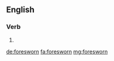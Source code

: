 ==English==

===Verb===
{{head|en|past participle}}

# {{past participle of|foreswear|lang=en|nocat=1}}

[[de:foresworn]]
[[fa:foresworn]]
[[mg:foresworn]]